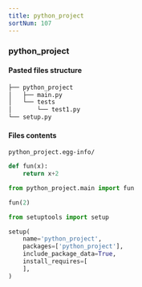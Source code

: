 ```yaml
---
title: python_project
sortNum: 107
---
```

### python_project

#### Pasted files structure
```bash
├── python_project
│   ├── main.py
│   └── tests
│       └── test1.py
└── setup.py
```
#### Files contents
``` title="./.gitignore"
python_project.egg-info/
```
```py title="./python_project/main.py"
def fun(x):
    return x+2
```
```py title="./python_project/tests/test1.py"
from python_project.main import fun

fun(2)
```
```py title="./setup.py"
from setuptools import setup

setup(
    name='python_project',
    packages=['python_project'],
    include_package_data=True,
    install_requires=[
    ],
)
```
